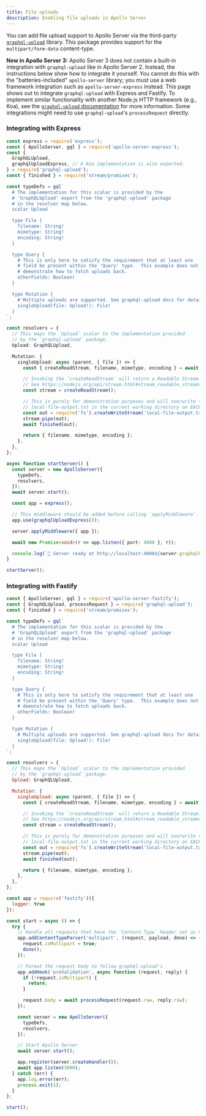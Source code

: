 ```yaml
---
title: File uploads
description: Enabling file uploads in Apollo Server
---
```



You can add file upload support to Apollo Server via the third-party [`graphql-upload`](https://npm.im/graphql-upload) library. This package provides support for the `multipart/form-data` content-type.

**New in Apollo Server 3:** Apollo Server 3 does not contain a built-in integration with `graphql-upload` like in Apollo Server 2. Instead, the instructions below show how to integrate it yourself. You cannot do this with the "batteries-included" `apollo-server` library; you must use a web framework integration such as `apollo-server-express` instead. This page shows out to integrate `graphql-upload` with Express and Fastify. To implement similar functionality with another Node.js HTTP framework (e.g., Koa), see the [`graphql-upload` documentation](https://github.com/jaydenseric/graphql-upload) for more information. Some integrations might need to use `graphql-upload`'s `processRequest` directly.

### Integrating with Express

<MultiCodeBlock>

```ts:title=index.ts
const express = require('express');
const { ApolloServer, gql } = require('apollo-server-express');
const {
  GraphQLUpload,
  graphqlUploadExpress, // A Koa implementation is also exported.
} = require('graphql-upload');
const { finished } = require('stream/promises');

const typeDefs = gql`
  # The implementation for this scalar is provided by the
  # 'GraphQLUpload' export from the 'graphql-upload' package
  # in the resolver map below.
  scalar Upload

  type File {
    filename: String!
    mimetype: String!
    encoding: String!
  }

  type Query {
    # This is only here to satisfy the requirement that at least one
    # field be present within the 'Query' type.  This example does not
    # demonstrate how to fetch uploads back.
    otherFields: Boolean!
  }

  type Mutation {
    # Multiple uploads are supported. See graphql-upload docs for details.
    singleUpload(file: Upload!): File!
  }
`;

const resolvers = {
  // This maps the `Upload` scalar to the implementation provided
  // by the `graphql-upload` package.
  Upload: GraphQLUpload,

  Mutation: {
    singleUpload: async (parent, { file }) => {
      const { createReadStream, filename, mimetype, encoding } = await file;

      // Invoking the `createReadStream` will return a Readable Stream.
      // See https://nodejs.org/api/stream.html#stream_readable_streams
      const stream = createReadStream();

      // This is purely for demonstration purposes and will overwrite the
      // local-file-output.txt in the current working directory on EACH upload.
      const out = require('fs').createWriteStream('local-file-output.txt');
      stream.pipe(out);
      await finished(out);

      return { filename, mimetype, encoding };
    },
  },
};

async function startServer() {
  const server = new ApolloServer({
    typeDefs,
    resolvers,
  });
  await server.start();

  const app = express();

  // This middleware should be added before calling `applyMiddleware`.
  app.use(graphqlUploadExpress());

  server.applyMiddleware({ app });

  await new Promise<void>(r => app.listen({ port: 4000 }, r));

  console.log(`🚀 Server ready at http://localhost:4000${server.graphqlPath}`);
}

startServer();
```

</MultiCodeBlock>

### Integrating with Fastify

```js
const { ApolloServer, gql } = require('apollo-server-fastify');
const { GraphQLUpload, processRequest } = require('graphql-upload');
const { finished } = require('stream/promises');

const typeDefs = gql`
  # The implementation for this scalar is provided by the
  # 'GraphQLUpload' export from the 'graphql-upload' package
  # in the resolver map below.
  scalar Upload

  type File {
    filename: String!
    mimetype: String!
    encoding: String!
  }

  type Query {
    # This is only here to satisfy the requirement that at least one
    # field be present within the 'Query' type.  This example does not
    # demonstrate how to fetch uploads back.
    otherFields: Boolean!
  }

  type Mutation {
    # Multiple uploads are supported. See graphql-upload docs for details.
    singleUpload(file: Upload!): File!
  }
`;

const resolvers = {
  // This maps the `Upload` scalar to the implementation provided
  // by the `graphql-upload` package.
  Upload: GraphQLUpload,

  Mutation: {
    singleUpload: async (parent, { file }) => {
      const { createReadStream, filename, mimetype, encoding } = await file;

      // Invoking the `createReadStream` will return a Readable Stream.
      // See https://nodejs.org/api/stream.html#stream_readable_streams
      const stream = createReadStream();

      // This is purely for demonstration purposes and will overwrite the
      // local-file-output.txt in the current working directory on EACH upload.
      const out = require('fs').createWriteStream('local-file-output.txt');
      stream.pipe(out);
      await finished(out);

      return { filename, mimetype, encoding };
    },
  },
};

const app = require('fastify')({
  logger: true
});

const start = async () => {
  try {
    // Handle all requests that have the `Content-Type` header set as mutlipart
    app.addContentTypeParser('multipart', (request, payload, done) => {
      request.isMultipart = true;
      done();
    });

    // Format the request body to follow graphql-upload's
    app.addHook('preValidation', async function (request, reply) {
      if (!request.isMultipart) {
        return;
      }

      request.body = await processRequest(request.raw, reply.raw);
    });

    const server = new ApolloServer({
      typeDefs,
      resolvers,
    });

    // Start Apollo Server
    await server.start();

    app.register(server.createHandler());
    await app.listen(3000);
  } catch (err) {
    app.log.error(err);
    process.exit(1);
  }
};

start();
```
